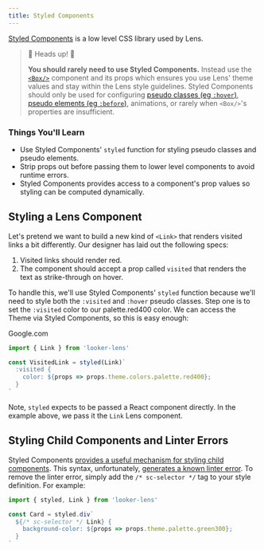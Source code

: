 ```yaml
---
title: Styled Components
---
```



[Styled Components](https://www.styled-components.com/) is a low level CSS
library used by Lens.

> 👋 Heads up! 👋
>
> **You should rarely need to use Styled Components.** Instead use the [`<Box/>`](/layout/box)
> component and its props which ensures you use Lens' theme values and
> stay within the Lens style guidelines. Styled Components should only be
> used for configuring [pseudo classes (eg `:hover`)](https://developer.mozilla.org/en-US/docs/Web/CSS/Pseudo-classes), [pseudo elements (eg
> `:before`)](https://developer.mozilla.org/en-US/docs/Web/CSS/Pseudo-elements), animations, or rarely when `<Box/>`'s properties are insufficient.

### Things You'll Learn

- Use Styled Components' `styled` function for styling pseudo classes and pseudo
  elements.
- Strip props out before passing them to lower level components to avoid runtime
  errors.
- Styled Components provides access to a component's prop values so styling can
  be computed dynamically.

## Styling a Lens Component

Let's pretend we want to build a new kind of `<Link>` that renders visited links
a bit differently. Our designer has laid out the following specs:

1.  Visited links should render red.
2.  The component should accept a prop called `visited` that renders the text as
    strike-through on hover.

To handle this, we'll use Styled Components' `styled` function because we'll
need to style both the `:visited` and `:hover` pseudo classes. Step one is to
set the `:visited` color to our palette.red400 color. We can access the Theme
via Styled Components, so this is easy enough:

<VisitedLink href="https://www.google.com">Google.com</VisitedLink>

```jsx static
import { Link } from 'looker-lens'

const VisitedLink = styled(Link)`
  :visited {
    color: ${props => props.theme.colors.palette.red400};
  }
`
```

Note, `styled` expects to be passed a React component directly. In the example
above, we pass it the `Link` Lens component.

## Styling Child Components and Linter Errors

Styled Components [provides a useful mechanism for styling child components](https://www.styled-components.com/docs/advanced#referring-to-other-components). This syntax, unfortunately, [generates a known linter error](https://github.com/styled-components/stylelint-processor-styled-components/issues/34#issuecomment-325339118). To remove the linter error, simply add the `/* sc-selector */` tag to your style definition. For example:

```jsx static
import { styled, Link } from 'looker-lens'

const Card = styled.div`
  ${/* sc-selector */ Link} {
    background-color: ${props => props.theme.palette.green300};
  }
`
```
